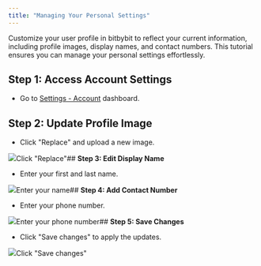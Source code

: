 ```yaml
---
title: "Managing Your Personal Settings"
---
```


Customize your user profile in bitbybit to reflect your current information, including profile images, display names, and contact numbers. This tutorial ensures you can manage your personal settings effortlessly.

## **Step 1: Access Account Settings**

* Go to [Settings - Account](https://app.bitbybit.studio/settings) dashboard.

## **Step 2: Update Profile Image**

* Click "Replace" and upload a new image.  


![](https://cdn.prod.website-files.com/659655f5b20d395a5c69efcf/67120f9e668d3a6c90e085f0_AD_4nXeTKe3E8cN7OuXY41XdMjCrL3eKYdi1J9T60S8RmUXobDTiNPzYtRxS6bq7hawylHLEy_Xp4KCIdk2TL6AdmMo6MZ6cxGiUz32PVMoWrrwH7Z-UzSQS3RYOHSvFM2GFunzDqLrzbIq-G-YrXFSzrahyGls.png)Click "Replace"## **Step 3: Edit Display Name**

* Enter your first and last name.  


![](https://cdn.prod.website-files.com/659655f5b20d395a5c69efcf/67120f9fb7019c9e975510bd_AD_4nXdJQsAjLndFvzb9aJsubot8WSkOY_Mq2LFyhpdEd9Je536mUSPqgDsKWOcvVK-BF-NmkW4skPpKtVQ8fmieecLrmczntCSGYktTCDvfmGY4JvPvcIL_qV1LSR3F3Wu1rTQKmWrbpj_yf0uj8mAU16BFJFMl.png)Enter your name## **Step 4: Add Contact Number**

* Enter your phone number.  


![](https://cdn.prod.website-files.com/659655f5b20d395a5c69efcf/67120f9e32a2733ab8182744_AD_4nXc2iW0YFLtYIvnT9UAxKSORCJHhKbm_4jkO4QnNNWC_J-yYjHQzx0ITr4Jxw9T5PBT4yFSUGFB78-c-M-z1Lh9y0fLoq7wlauMH-3S26X6n68UPLFcZx8ipKJolaNCvVnBuJv6ocZgQ8E347-66pPhXDtA.png)Enter your phone number## **Step 5: Save Changes**

* Click "Save changes" to apply the updates.  


![](https://cdn.prod.website-files.com/659655f5b20d395a5c69efcf/67120f9efcd0d7fecc5dd919_AD_4nXc24T5-bL0S5tlN1gnyGMWepnAZFBDw2ItITcXnf9u24RnDwrOcDoefGbAGpH66hfg2UEHsKiwZkcU4keSU8O518LF2MMtT4vW5_p8WhuQrQ0cCKeCFes7VpNhsMomG3ywNOvmYmjUGAyrTMspF1Ef6M_tn.png)Click "Save changes"
